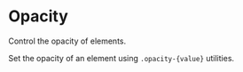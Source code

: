 

# Opacity

Control the opacity of elements.

Set the opacity of an element using `.opacity-{value}` utilities.

<Canvas of={OpacityStories.Example} />
